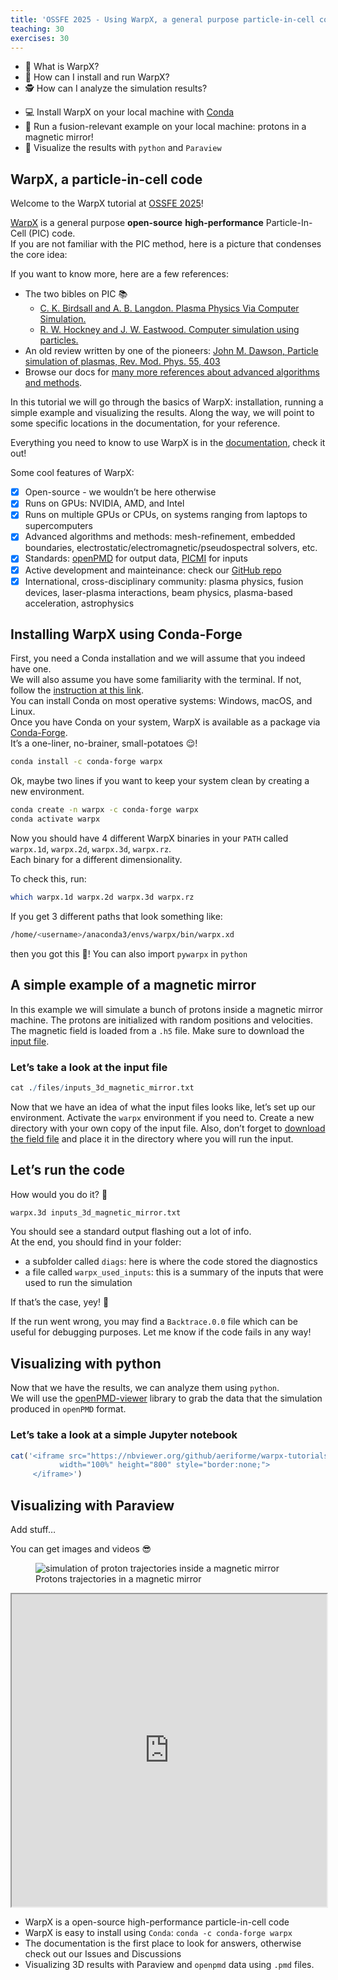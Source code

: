 ```yaml
---
title: 'OSSFE 2025 - Using WarpX, a general purpose particle-in-cell code'  
teaching: 30
exercises: 30
---
```


:::::::::::::::::::::::::::::::::::::: questions 

- 🤌 What is WarpX? 
- 🧮 How can I install and run WarpX?
- 🕵️ How can I analyze the simulation results?

::::::::::::::::::::::::::::::::::::::::::::::::

::::::::::::::::::::::::::::::::::::: objectives

- 💻 Install WarpX on your local machine with [Conda](https://docs.conda.io/en/latest/)
- 🏃 Run a fusion-relevant example on your local machine: protons in a magnetic mirror!
- 👀 Visualize the results with `python` and `Paraview`

::::::::::::::::::::::::::::::::::::::::::::::::

## WarpX, a particle-in-cell code

Welcome to the WarpX tutorial at [OSSFE 2025](https://ossfe.github.io/)!

[WarpX](https://github.com/BLAST-WarpX/warpx) is a general purpose **open-source** **high-performance** Particle-In-Cell (PIC) code.  
If you are not familiar with the PIC method, here is a picture that condenses the core idea:  

If you want to know more, here are a few references:

*  The two bibles on PIC 📚
     *  [C. K. Birdsall and A. B. Langdon. Plasma Physics Via Computer Simulation.](https://doi.org/10.1201/9781315275048)  
     *  [R. W. Hockney and J. W. Eastwood. Computer simulation using particles.](https://doi.org/10.1201/9780367806934)  
*  An old review written by one of the pioneers: [John M. Dawson, Particle simulation of plasmas, Rev. Mod. Phys. 55, 403](https://doi.org/10.1103/RevModPhys.55.403)  
*  Browse our docs for [many more references about advanced algorithms and methods](https://warpx.readthedocs.io/en/latest/theory/pic.html).


In this tutorial we will go through the basics of WarpX: installation, running a simple example and visualizing the results. 
Along the way, we will point to some specific locations in the documentation, for your reference.


::: callout
Everything you need to know to use WarpX is in the [documentation](https://warpx.readthedocs.io/en/latest/index.html), check it out!
:::

::::::::::::::::::::::::::::::::::::::::::::::: checklist

Some cool features of WarpX:  

- [x] Open-source - we wouldn't be here otherwise  
- [x] Runs on GPUs: NVIDIA, AMD, and Intel  
- [x] Runs on multiple GPUs or CPUs, on systems ranging from laptops to supercomputers
- [x] Advanced algorithms and methods: mesh-refinement, embedded boundaries, electrostatic/electromagnetic/pseudospectral solvers, etc.
- [x] Standards: [openPMD](https://www.openpmd.org/#/start) for output data, [PICMI](https://github.com/picmi-standard/picmi) for inputs 
- [x] Active development and mainteinance: check our [GitHub repo](https://github.com/BLAST-WarpX/warpx)
- [x] International, cross-disciplinary community: plasma physics, fusion devices, laser-plasma interactions, beam physics, plasma-based acceleration, astrophysics 
 
:::::::::::::::::::::::::::::::::::::::::::::::::::::::::

## Installing WarpX using Conda-Forge

First, you need a Conda installation and we will assume that you indeed have one.  
We will also assume you have some familiarity with the terminal. 
If not, follow the [instruction at this link](https://docs.conda.io/projects/conda/en/stable/user-guide/install/index.html#regular-installation).  
You can install Conda on most operative systems: Windows, macOS, and Linux.  
Once you have Conda on your system, WarpX is available as a package via [Conda-Forge](https://conda-forge.org/download/).  
It's a one-liner, no-brainer, small-potatoes 😌!

::: callout
```bash
conda install -c conda-forge warpx 
```
:::

Ok, maybe two lines if you want to keep your system clean by creating a new environment. 

```bash
conda create -n warpx -c conda-forge warpx 
conda activate warpx 
```

Now you should have 4 different WarpX binaries in your `PATH` called `warpx.1d`, `warpx.2d`, `warpx.3d`, `warpx.rz`.  
Each binary for a different dimensionality.  

To check this, run:
```bash
which warpx.1d warpx.2d warpx.3d warpx.rz
```
If you get 3 different paths that look something like:
```bash
/home/<username>/anaconda3/envs/warpx/bin/warpx.xd
```
then you got this 🙌! You can also import `pywarpx` in `python`


## A simple example of a magnetic mirror

In this example we will simulate a bunch of protons inside a magnetic mirror machine. 
The protons are initialized with random positions and velocities. 
The magnetic field is loaded from a `.h5` file.
Make sure to download the [input file](./files/inputs_3d_magnetic_mirror.txt). 

:::::::::::::::::::::::::::::::::::::::::: spoiler

### Let's take a look at the input file

```r
cat ./files/inputs_3d_magnetic_mirror.txt
```
::::::::::::::::::::::::::::::::::::::::::::::::::

Now that we have an idea of what the input files looks like, let's set up our environment.
Activate the `warpx` environment if you need to.
Create a new directory with your own copy of the input file. 
Also, don't forget to [download the field file](../files/example-femm-3d.h5) and place it in the directory where you will run the input. 

::::::::::::::::::::::::::::::::::::: challenge

## Let's run the code

How would you do it? 🤷

:::::::::::::::: solution

```bash
warpx.3d inputs_3d_magnetic_mirror.txt
```
:::::::::::::::::::::::::
:::::::::::::::::::::::::::::::::::::::::::::::


You should see a standard output flashing out a lot of info.  
At the end, you should find in your folder:

  * a subfolder called `diags`: here is where the code stored the diagnostics  
  * a file called `warpx_used_inputs`: this is a summary of the inputs that were used to run the simulation  

If that's the case, yey! 💯  

If the run went wrong, you may find a `Backtrace.0.0` file which can be useful for debugging purposes. 
Let me know if the code fails in any way! 



## Visualizing with python

Now that we have the results, we can analyze them using `python`.  
We will use the [openPMD-viewer](https://openpmd-viewer.readthedocs.io/en/latest/) library to grab the data that the simulation produced in `openPMD` format. 

:::::::::::::::::::::::::::::::::::::::::: spoiler

### Let's take a look at a simple Jupyter notebook

```r
cat('<iframe src="https://nbviewer.org/github/aeriforme/warpx-tutorials/blob/main/episodes/files/analysis_3d_magnetic_mirror.ipynb" 
           width="100%" height="800" style="border:none;">
     </iframe>')
```
::::::::::::::::::::::::::::::::::::::::::::::::::


## Visualizing with Paraview 

Add stuff...

You can get images and videos 😎

![Protons trajectories in a magnetic mirror](https://gist.github.com/user-attachments/assets/24b11226-4242-4958-bc12-c09159363065){alt="simulation of proton trajectories inside a magnetic mirror"}


<iframe src="https://drive.google.com/file/d/1HhY2bL4kzkKoNp9eCkdI6S3m49JXUKsx/preview" width="100%" height="500" allow="autoplay"></iframe>

::::::::::::::::::::::::::::::::::::: keypoints 

- WarpX is a open-source high-performance particle-in-cell code
- WarpX is easy to install using `Conda`: `conda -c conda-forge warpx`
- The documentation is the first place to look for answers, otherwise check out our Issues and Discussions 
- Visualizing 3D results with Paraview and `openpmd` data using `.pmd` files. 

::::::::::::::::::::::::::::::::::::::::::::::::
